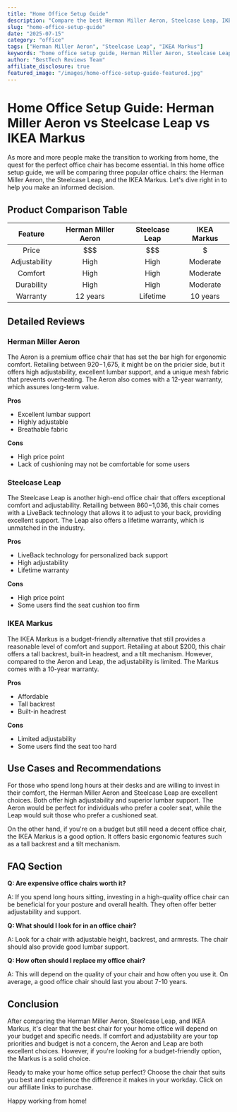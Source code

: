 ```yaml
---
title: "Home Office Setup Guide"
description: "Compare the best Herman Miller Aeron, Steelcase Leap, IKEA Markus and more. Find the perfect office with our detailed reviews and recommendations."
slug: "home-office-setup-guide"
date: "2025-07-15"
category: "office"
tags: ["Herman Miller Aeron", "Steelcase Leap", "IKEA Markus"]
keywords: "home office setup guide, Herman Miller Aeron, Steelcase Leap, IKEA Markus"
author: "BestTech Reviews Team"
affiliate_disclosure: true
featured_image: "/images/home-office-setup-guide-featured.jpg"
---
```


# Home Office Setup Guide: Herman Miller Aeron vs Steelcase Leap vs IKEA Markus

As more and more people make the transition to working from home, the quest for the perfect office chair has become essential. In this home office setup guide, we will be comparing three popular office chairs: the Herman Miller Aeron, the Steelcase Leap, and the IKEA Markus. Let's dive right in to help you make an informed decision.

## Product Comparison Table

| Feature | Herman Miller Aeron | Steelcase Leap | IKEA Markus |
|:-------:|:-------------------:|:--------------:|:-----------:|
| Price   | $$$                 | $$$            | $           |
| Adjustability | High             | High          | Moderate    |
| Comfort | High                | High          | Moderate    |
| Durability | High              | High          | Moderate    |
| Warranty | 12 years           | Lifetime      | 10 years    |

## Detailed Reviews

### Herman Miller Aeron

The Aeron is a premium office chair that has set the bar high for ergonomic comfort. Retailing between $920-$1,675, it might be on the pricier side, but it offers high adjustability, excellent lumbar support, and a unique mesh fabric that prevents overheating. The Aeron also comes with a 12-year warranty, which assures long-term value.

**Pros**
- Excellent lumbar support
- Highly adjustable
- Breathable fabric

**Cons**
- High price point
- Lack of cushioning may not be comfortable for some users

### Steelcase Leap

The Steelcase Leap is another high-end office chair that offers exceptional comfort and adjustability. Retailing between $860-$1,036, this chair comes with a LiveBack technology that allows it to adjust to your back, providing excellent support. The Leap also offers a lifetime warranty, which is unmatched in the industry.

**Pros**
- LiveBack technology for personalized back support
- High adjustability
- Lifetime warranty

**Cons**
- High price point
- Some users find the seat cushion too firm

### IKEA Markus

The IKEA Markus is a budget-friendly alternative that still provides a reasonable level of comfort and support. Retailing at about $200, this chair offers a tall backrest, built-in headrest, and a tilt mechanism. However, compared to the Aeron and Leap, the adjustability is limited. The Markus comes with a 10-year warranty.

**Pros**
- Affordable
- Tall backrest
- Built-in headrest

**Cons**
- Limited adjustability
- Some users find the seat too hard

## Use Cases and Recommendations

For those who spend long hours at their desks and are willing to invest in their comfort, the Herman Miller Aeron and Steelcase Leap are excellent choices. Both offer high adjustability and superior lumbar support. The Aeron would be perfect for individuals who prefer a cooler seat, while the Leap would suit those who prefer a cushioned seat.

On the other hand, if you're on a budget but still need a decent office chair, the IKEA Markus is a good option. It offers basic ergonomic features such as a tall backrest and a tilt mechanism.

## FAQ Section

**Q: Are expensive office chairs worth it?**

A: If you spend long hours sitting, investing in a high-quality office chair can be beneficial for your posture and overall health. They often offer better adjustability and support.

**Q: What should I look for in an office chair?**

A: Look for a chair with adjustable height, backrest, and armrests. The chair should also provide good lumbar support.

**Q: How often should I replace my office chair?**

A: This will depend on the quality of your chair and how often you use it. On average, a good office chair should last you about 7-10 years.

## Conclusion

After comparing the Herman Miller Aeron, Steelcase Leap, and IKEA Markus, it's clear that the best chair for your home office will depend on your budget and specific needs. If comfort and adjustability are your top priorities and budget is not a concern, the Aeron and Leap are both excellent choices. However, if you're looking for a budget-friendly option, the Markus is a solid choice. 

Ready to make your home office setup perfect? Choose the chair that suits you best and experience the difference it makes in your workday. Click on our affiliate links to purchase.

Happy working from home!